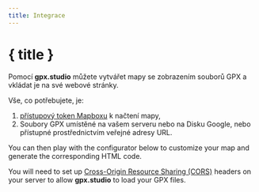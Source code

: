 ```yaml
---
title: Integrace
---
```


<script>
</script>

# { title }

Pomocí **gpx.studio** můžete vytvářet mapy se zobrazením souborů GPX a vkládat je na své webové stránky.

Vše, co potřebujete, je:

1. <a href="https://account.mapbox.com/auth/signup" target="_blank">přístupový token Mapboxu</a> k načtení mapy,
2. Soubory GPX umístěné na vašem serveru nebo na Disku Google, nebo přístupné prostřednictvím veřejné adresy URL.

You can then play with the configurator below to customize your map and generate the corresponding HTML code.

<DocsNote type="warning">

You will need to set up <a href="https://developer.mozilla.org/en-US/docs/Web/HTTP/CORS" target="_blank">Cross-Origin Resource Sharing (CORS)</a> headers on your server to allow <b>gpx.studio</b> to load your GPX files.

</DocsNote>

<EmbeddingPlayground />

